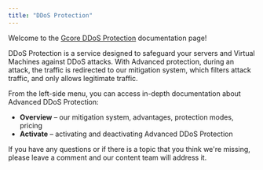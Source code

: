 ---
title: "DDoS Protection"
---

Welcome to the [Gcore DDoS Protection](https://gcore.com/ddos-protection/servers) documentation page!

DDoS Protection is a service designed to safeguard your servers and Virtual Machines against DDoS attacks. With Advanced protection, during an attack, the traffic is redirected to our mitigation system, which filters attack traffic, and only allows legitimate traffic.

From the left-side menu, you can access in-depth documentation about Advanced DDoS Protection:

  * **Overview** – our mitigation system, advantages, protection modes, pricing
  * **Activate** – activating and deactivating Advanced DDoS Protection



If you have any questions or if there is a topic that you think we're missing, please leave a comment and our content team will address it.